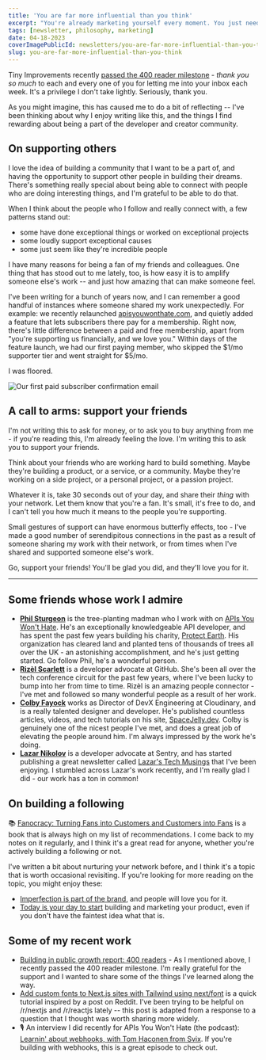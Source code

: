 ```yaml
---
title: 'You are far more influential than you think'
excerpt: "You're already marketing yourself every moment. You just need to be aware of it and do it intentionally."
tags: [newsletter, philosophy, marketing]
date: 04-18-2023
coverImagePublicId: newsletters/you-are-far-more-influential-than-you-think/cover
slug: you-are-far-more-influential-than-you-think
---
```


Tiny Improvements recently [passed the 400 reader milestone](https://mikebifulco.com/posts/building-in-public-growth-report-400-readers) - _thank you so much_ to each and every one of you for letting me into your inbox each week. It's a privilege I don't take lightly. Seriously, thank you.

As you might imagine, this has caused me to do a bit of reflecting -- I've been thinking about why I enjoy writing like this, and the things I find rewarding about being a part of the developer and creator community.

## On supporting others

I love the idea of building a community that I want to be a part of, and having the opportunity to support other people in building their dreams. There's something really special about being able to connect with people who are doing interesting things, and I'm grateful to be able to do that.

When I think about the people who I follow and really connect with, a few patterns stand out:

- some have done exceptional things or worked on exceptional projects
- some loudly support exceptional causes
- some just seem like they're incredible people

I have many reasons for being a fan of my friends and colleagues. One thing that has stood out to me lately, too, is how easy it is to amplify someone else's work -- and just how amazing that can make someone feel.

I've been writing for a bunch of years now, and I can remember a good handful of instances where someone shared my work unexpectedly. For example: we recently relaunched [apisyouwonthate.com](https://apisyouwonthate.com), and quietly added a feature that lets subscribers there pay for a membership. Right now, there's little difference between a paid and free membership, apart from "you're supporting us financially, and we love you." Within days of the feature launch, we had our first paying member, who skipped the $1/mo supporter tier and went straight for $5/mo.

I was floored.

<Image
  publicId="newsletters/you-are-far-more-influential-than-you-think/paid-subscriber"
  alt="Our first paid subscriber confirmation email"
  caption="This person will always hold a special place in my heart, and I'm so grateful for their support."
/>

## A call to arms: support your friends

I'm not writing this to ask for money, or to ask you to buy anything from me - if you're reading this, I'm already feeling the love. I'm writing this to ask you to support your friends.

Think about your friends who are working hard to build something. Maybe they're building a product, or a service, or a community. Maybe they're working on a side project, or a personal project, or a passion project.

Whatever it is, take 30 seconds out of your day, and share their _thing_ with your network. Let them know that you're a fan. It's small, it's free to do, and I can't tell you how much it means to the people you're supporting.

Small gestures of support can have enormous butterfly effects, too - I've made a good number of serendipitous connections in the past as a result of someone sharing my work with their network, or from times when I've shared and supported someone else's work.

Go, support your friends! You'll be glad you did, and they'll love you for it.

---

## Some friends whose work I admire

- [**Phil Sturgeon**](https://phil.tech) is the tree-planting madman who I work with on [APIs You Won't Hate](https://apisyouwonthate.com/). He's an exceptionally knowledgeable API developer, and has spent the past few years building his charity, [Protect Earth](https://www.protect.earth/). His organization has cleared land and planted tens of thousands of trees all over the UK - an astonishing accomplishment, and he's just getting started. Go follow Phil, he's a wonderful person.
- [**Rizèl Scarlett**](https://twitter.com/blackgirlbytes) is a developer advocate at GitHub. She's been all over the tech conference circuit for the past few years, where I've been lucky to bump into her from time to time. Rizèl is an amazing people connector - I've met and followed so many wonderful people as a result of her work.
- [**Colby Fayock**](https://twitter.com/colbyfayock) works as Director of DevX Engineering at Cloudinary, and is a really talented designer and developer. He's published countless articles, videos, and tech tutorials on his site, [SpaceJelly.dev](https://spacejelly.dev). Colby is genuinely one of the nicest people I've met, and does a great job of elevating the people around him. I'm always impressed by the work he's doing.
- [**Lazar Nikolov**](https://twitter.com/NikolovLazar) is a developer advocate at Sentry, and has started publishing a great newsletter called [Lazar's Tech Musings](https://nikolovlazar.substack.com/) that I've been enjoying. I stumbled across Lazar's work recently, and I'm really glad I did - our work has a ton in common!

## On building a following

📚 [Fanocracy: Turning Fans into Customers and Customers into Fans](https://amzn.to/3GSxOdO) is a book that is always high on my list of recommendations. I come back to my notes on it regularly, and I think it's a great read for anyone, whether you're actively building a following or not.

I've written a bit about nurturing your network before, and I think it's a topic that is worth occasional revisiting. If you're looking for more reading on the topic, you might enjoy these:

- [Imperfection is part of the brand](https://mikebifulco.com/newsletter/today-is-your-day-to-start), and people will love you for it.
- [Today is your day to start](https://mikebifulco.com/newsletter/today-is-your-day-to-start) building and marketing your product, even if you don't have the faintest idea what that is.

## Some of my recent work

- [Building in public growth report: 400 readers](https://mikebifulco.com/posts/building-in-public-growth-report-400-readers) - As I mentioned above, I recently passed the 400 reader milestone. I'm really grateful for the support and I wanted to share some of the things I've learned along the way.
- [Add custom fonts to Next.js sites with Tailwind using next/font](https://mikebifulco.com/posts/custom-fonts-with-next-font-and-tailwind) is a quick tutorial inspired by a post on Reddit. I've been trying to be helpful on /r/nextjs and /r/reactjs lately -- this post is adapted from a response to a question that I thought was worth sharing more widely.
- 🎙️ An interview I did recently for APIs You Won't Hate (the podcast): [Learnin' about webhooks, with Tom Haconen from Svix](https://apisyouwonthate.com/podcast/learning-about-webhooks-with-tom-haconen-from-svix/). If you're building with webhooks, this is a great episode to check out.
